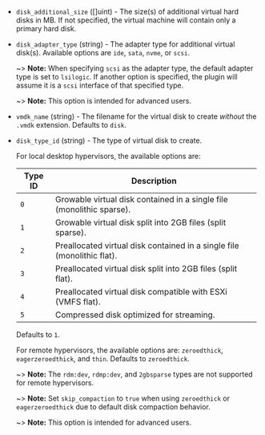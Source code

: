 <!-- Code generated from the comments of the DiskConfig struct in builder/vmware/common/disk_config.go; DO NOT EDIT MANUALLY -->

- `disk_additional_size` ([]uint) - The size(s) of additional virtual hard disks in MB. If not specified,
  the virtual machine will contain only a primary hard disk.

- `disk_adapter_type` (string) - The adapter type for additional virtual disk(s). Available options
   are `ide`, `sata`, `nvme`, or `scsi`.
  
  ~> **Note:** When specifying `scsi` as the adapter type, the default
  adapter type is set to `lsilogic`. If another option is specified, the
  plugin will assume it is a `scsi` interface of that specified type.
  
  ~> **Note:** This option is intended for advanced users.

- `vmdk_name` (string) - The filename for the virtual disk to create _without_ the `.vmdk`
  extension. Defaults to `disk`.

- `disk_type_id` (string) - The type of virtual disk to create.
  
    For local desktop hypervisors, the available options are:
  
    | Type ID | Description                                                             |
    |---------|-------------------------------------------------------------------------|
    | `0`     | Growable virtual disk contained in a single file (monolithic sparse).   |
    | `1`     | Growable virtual disk split into 2GB files (split sparse).              |
    | `2`     | Preallocated virtual disk contained in a single file (monolithic flat). |
    | `3`     | Preallocated virtual disk split into 2GB files (split flat).            |
    | `4`     | Preallocated virtual disk compatible with ESXi (VMFS flat).             |
    | `5`     | Compressed disk optimized for streaming.                                |
  
    Defaults to `1`.
  
    For remote hypervisors, the available options are: `zeroedthick`,
    `eagerzeroedthick`, and `thin`. Defaults to `zeroedthick`.
  
    ~> **Note:** The `rdm:dev`, `rdmp:dev`, and `2gbsparse` types are not
    supported for remote hypervisors.
  
    ~> **Note:** Set `skip_compaction` to `true` when using `zeroedthick`
    or `eagerzeroedthick` due to default disk compaction behavior.
  
  ~> **Note:** This option is intended for advanced users.

<!-- End of code generated from the comments of the DiskConfig struct in builder/vmware/common/disk_config.go; -->
